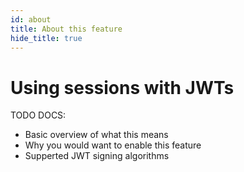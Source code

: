 ```yaml
---
id: about
title: About this feature
hide_title: true
---
```


# Using sessions with JWTs

TODO DOCS:
- Basic overview of what this means
- Why you would want to enable this feature
- Supperted JWT signing algorithms